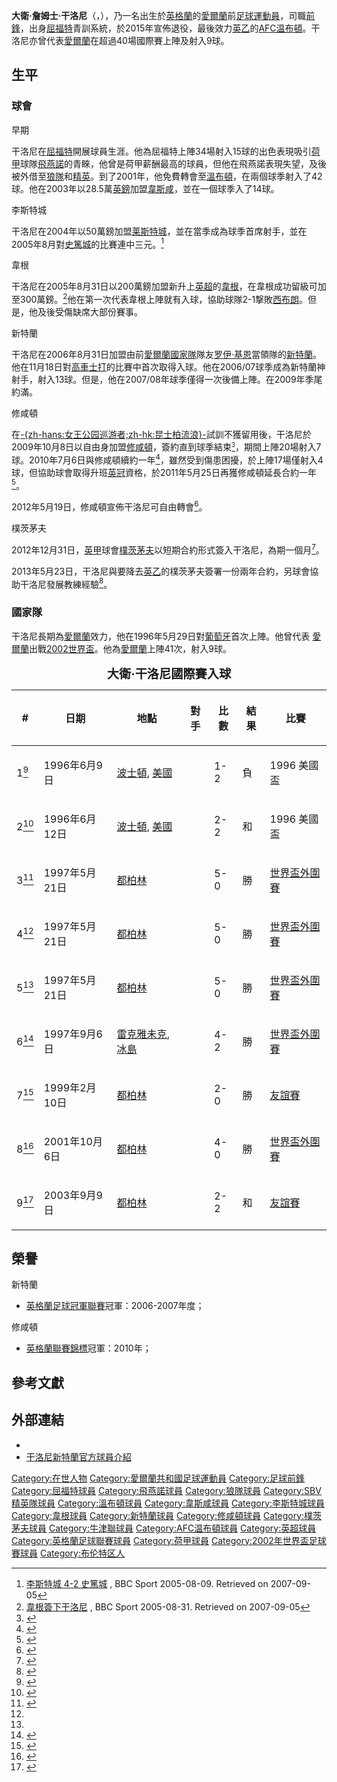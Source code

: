 {{noteTA|G1=足球|G2=EPL|G3=FAcup
|T=zh-hans:戴维·康诺利; zh-hk:大衛·干洛尼;
|1=zh-hans:康诺利; zh-hk:干洛尼;
|2=zh-hans:费耶诺德; zh-hk:飛燕諾;
|3=zh-hans:罗伊·基恩; zh-hk:萊·堅尼;
}}
{{Football player infobox
|          playername = 大衛·干洛尼<br />David Connolly
|            fullname = David James Connolly<br />大衛·詹姆士·干洛尼
|              height = 5 ft 9 in
|         dateofbirth = {{birth date and age|1977|6|6}}
|         cityofbirth = Willesden
|      countryofbirth = [[英格蘭|英格蘭]]
|         currentclub = 
|          clubnumber = 
|            position = [[前鋒_(足球)|前鋒]]
| youthyears1 = {{0|000}}?–1994
| youthclubs1 = [[沃特福德足球俱乐部|屈福特]]
| years1         = 1994–1997 | clubs1 =    [[沃特福德足球俱乐部|屈福特]]       | caps1  = 26 | goals1  = 10
| years2         = 1997–2001 | clubs2 =    [[飛燕諾|飛燕諾]]                          | caps2  = 25 | goals2  = 7
| years3         = 1998–1999 | clubs3 = →  [[伍尔弗汉普顿流浪足球俱乐部|狼隊]]| caps3  = 32 | goals3  = 6
| years4         = 1999–2001 | clubs4 = →  [[SBV精英|SBV精英]]                        | caps4  = 48 | goals4  = 42
| years5         = 2001–2003 | clubs5 =    [[溫布頓足球會|溫布頓]]             | caps5  = 63 | goals5  = 42
| years6         = 2003–2004 | clubs6 =    [[西汉姆联足球俱乐部|韋斯咸]]       | caps6  = 39 | goals6  = 10
| years7         = 2004–2005 | clubs7 =    [[莱斯特城足球俱乐部|莱斯特城]]     | caps7  = 49 | goals7  = 17
| years8         = 2005–2006 | clubs8 =    [[威根竞技足球俱乐部|韋根]]         | caps8  = 19 | goals8  = 1
| years9         = 2006–2009 | clubs9 =    [[桑德兰足球俱乐部|新特蘭]]         | caps9  = 39 | goals9  = 13
| years10        = 2009–2012 | clubs10 = [[南安普顿足球俱乐部|修咸頓]]         | caps10 = 61 | goals10 = 14
| years11        = 2012–2015 | clubs11 = [[朴茨茅斯足球俱乐部|樸茨茅夫]]       | caps11 = 38 | goals11 = 11
| years12        = 2014           | clubs12 = → [[牛津联足球俱乐部|牛津联]]    | caps12 = 16 | goals12 = 4
| years13        = 2015           | clubs13 =   [[AFC温布頓|AFC温布頓]]                   | caps13 = 8  | goals13 = 1
| totalcaps = 463 | totalgoals = 178
| nationalyears1 = 1996–2004 | nationalteam1  = [[愛爾蘭國家足球隊|愛爾蘭]]
| nationalcaps1  = 41        | nationalgoals1 = 9
|            pcupdate = 2015年4月14日 (二) 15:07 (UTC)
|            ntupdate = 2010年8月24日 (二) 00:52 (UTC)
}}
'''大衛·詹姆士·干洛尼'''（{{lang-en|'''David James Connolly'''}}，{{bd|1977年|6月6日|catIdx=Connolly, David}}），乃一名出生於[[英格蘭|英格蘭]]的[[愛爾蘭|愛爾蘭]]前[[足球|足球]][[運動員|運動員]]，司職[[前鋒_(足球)|前鋒]]，出身[[沃特福德足球俱乐部|屈福特]]青訓系統，於2015年宣佈退役，最後效力[[英乙|英乙]]的[[AFC温布頓|AFC温布頓]]。干洛尼亦曾代表[[愛爾蘭國家足球隊|愛爾蘭]]在超過40場國際賽上陣及射入9球。

==生平==
=== 球會 ===
;早期
干洛尼在[[沃特福德足球俱乐部|屈福特]]開展球員生涯。他為屈福特上陣34場射入15球的出色表現吸引[[荷甲|荷甲]]球隊[[飛燕諾|飛燕諾]]的青睞，他曾是荷甲薪酬最高的球員，但他在飛燕諾表現失望，及後被外借至[[伍尔弗汉普顿流浪足球俱乐部|狼隊]]和[[SBV精英|精英]]。到了2001年，他免費轉會至[[溫布頓足球會|溫布頓]]，在兩個球季射入了42球。他在2003年以28.5萬[[英鎊|英鎊]]加盟[[西汉姆联足球俱乐部|韋斯咸]]，並在一個球季入了14球。

;李斯特城
干洛尼在2004年以50萬鎊加盟[[莱斯特城足球俱乐部|莱斯特城]]，並在當季成為球季首席射手，並在2005年8月對[[斯托克城足球俱乐部|史篤城]]的比賽連中三元。<ref>[http://news.bbc.co.uk/sport2/hi/football/eng_div_1/4127000.stm 李斯特城 4-2 史篤城] {{Wayback|url=http://news.bbc.co.uk/sport2/hi/football/eng_div_1/4127000.stm |date=20200421041537 }}, BBC Sport 2005-08-09.  Retrieved on 2007-09-05</ref>

;韋根
干洛尼在2005年8月31日以200萬鎊加盟新升上[[英超|英超]]的[[威根竞技足球俱乐部|韋根]]，在韋根成功留級可加至300萬鎊。<ref>[http://news.bbc.co.uk/sport2/hi/football/teams/w/wigan_athletic/4200244.stm 韋根簽下干洛尼] {{Wayback|url=http://news.bbc.co.uk/sport2/hi/football/teams/w/wigan_athletic/4200244.stm |date=20200421041543 }}, BBC Sport 2005-08-31.  Retrieved on 2007-09-05</ref>他在第一次代表韋根上陣就有入球，協助球隊2-1撃敗[[西布罗姆维奇足球俱乐部|西布朗]]。但是，他及後受傷缺席大部份賽事。

;新特蘭
干洛尼在2006年8月31日加盟由前[[愛爾蘭國家足球隊|愛爾蘭國家隊]]隊友[[罗伊·基恩|罗伊·基恩]]當領隊的[[桑德兰足球俱乐部|新特蘭]]。他在11月18日對[[科尔切斯特联足球俱乐部|高車士打]]的比賽中首次取得入球。他在2006/07球季成為新特蘭神射手，射入13球。但是，他在2007/08年球季僅得一次後備上陣。在2009年季尾約滿。

;修咸頓
在[[女王公园巡游者足球俱乐部|-{zh-hans:女王公园巡游者;zh-hk:昆士柏流浪}-]]試訓不獲留用後，干洛尼於2009年10月8日以自由身加盟[[南安普顿足球俱乐部|修咸頓]]，簽約直到球季結束<small><ref>{{cite news |language=en |url=http://news.bbc.co.uk/sport2/hi/football/teams/s/southampton/8279420.stm |title=Southampton sign striker Connolly |publisher=[[BBC|BBC]] Sport |date=2009-10-08 |accessdate=2009-10-17 |archive-date=2020-04-21 |archive-url=https://web.archive.org/web/20200421041548/http://news.bbc.co.uk/sport2/hi/football/teams/s/southampton/8279420.stm |dead-url=no }}</ref></small>，期間上陣20場射入7球。2010年7月6日與修咸頓續約一年<ref>{{cite news |language=en |url=http://news.bbc.co.uk/sport2/hi/football/teams/s/southampton/8792027.stm |title=Southampton striker David Connolly pens one-year deal |publisher=''[[BBC_Sport|BBC Sport]]'' |date=2010-07-06 |accessdate=2011-07-01 |archive-date=2020-04-21 |archive-url=https://web.archive.org/web/20200421041553/http://news.bbc.co.uk/sport2/hi/football/teams/s/southampton/8792027.stm |dead-url=no }}</ref>，雖然受到傷患困擾，於上陣17場僅射入4球，但協助球會取得升班[[英冠|英冠]]資格，於2011年5月25日再獲修咸頓延長合約一年<ref>{{cite news |language=en |url=http://news.bbc.co.uk/sport2/hi/football/13542618.stm |title=Southampton striker David Connolly signs new contract |publisher=''[[BBC_Sport|BBC Sport]]'' |date=2011-05-25 |accessdate=2011-07-01 |archive-date=2011-05-28 |archive-url=https://web.archive.org/web/20110528083052/http://news.bbc.co.uk/sport2/hi/football/13542618.stm |dead-url=no }}</ref>。

2012年5月19日，修咸頓宣佈干洛尼可自由轉會<ref>{{cite news |language=en |url=http://www.bbc.com/sport/0/football/18116710 |title=Southampton release Lee Holmes, David Connolly and Radhi Jaidi |publisher=''[[BBC_Sport|BBC Sport]]'' |date=2012-05-19 |accessdate=2013-12-08 |archive-date=2015-09-24 |archive-url=https://web.archive.org/web/20150924190846/http://www.bbc.com/sport/0/football/18116710 |dead-url=no }}</ref>。

;樸茨茅夫
2012年12月31日，[[英甲|英甲]]球會[[朴茨茅斯足球俱乐部|樸茨茅夫]]以短期合約形式簽入干洛尼，為期一個月<ref>{{cite news |language=en |url=http://www.bbc.com/sport/0/football/20877122 |title=Portsmouth sign David Connolly as Izale McLeod departs |publisher=''[[BBC_Sport|BBC Sport]]'' |date=2012-12-31 |accessdate=2013-12-08 |archive-date=2015-09-24 |archive-url=https://web.archive.org/web/20150924191728/http://www.bbc.com/sport/0/football/20877122 |dead-url=no }}</ref>。

2013年5月23日，干洛尼與要降去[[英乙|英乙]]的樸茨茅夫簽署一份兩年合約，另球會協助干洛尼發展教練經驗<ref>{{cite news |language=en |url=http://www.bbc.com/sport/0/football/22641461 |title=David Connolly: Veteran striker agrees Portsmouth contract |publisher=''[[BBC_Sport|BBC Sport]]'' |date=2013-05-23 |accessdate=2013-12-08 |archive-date=2015-09-24 |archive-url=https://web.archive.org/web/20150924192725/http://www.bbc.com/sport/0/football/22641461 |dead-url=no }}</ref>。

===國家隊===
干洛尼長期為[[愛爾蘭國家足球隊|愛爾蘭]]效力，他在1996年5月29日對[[葡萄牙國家足球隊|葡萄牙]]首次上陣。他曾代表 [[愛爾蘭國家足球隊|愛爾蘭]]出戰[[2002年世界盃足球賽|2002世界盃]]。他為[[愛爾蘭國家足球隊|愛爾蘭]]上陣41次，射入9球。

{| class="wikitable"
|+ '''<big>大衛·干洛尼國際賽入球</big>'''
! # !! 日期 !! 地點 !! 對手 !! 比數 !! 結果 !! 比賽
|-
| 1<ref>{{cite news| url=http://www.uit.no/mancity/mcivta/2/01.html?rss=yes/| title=Man City Info Via The Alps #201| accessdate=2007-02-27| deadurl=yes| archiveurl=https://archive.is/20120914140151/http://www.uit.no/mancity/mcivta/2/01.html?rss=yes/| archivedate=2012-09-14}}</ref> || 1996年6月9日 || [[波士頓|波士頓]], [[美國|美國]] || {{fb|USA}} || 1-2 || 負 || 1996 美國盃
|-
| 2<ref>{{cite news| url=http://www.uit.no/mancity/mcivta/2/02.html?rss=yes/| title=Man City Info Via The Alps #202| accessdate=2007-02-27| deadurl=yes| archiveurl=https://archive.is/20120919071143/http://www.uit.no/mancity/mcivta/2/02.html?rss=yes/| archivedate=2012-09-19}}</ref> || 1996年6月12日 || [[波士頓|波士頓]], [[美國|美國]] || {{fb|MEX}} || 2-2 || 和 || 1996 美國盃
|-
| 3<ref name=BBC20061115>{{cite news | url=http://news.bbc.co.uk/sport2/hi/football/internationals/6147468.stm?rss=yes/ | title=Rep of Ireland 5-0 San Marino | work=BBC Sport | date=2006-11-15 | accessdate=2007-02-27 | archive-date=2020-04-21 | archive-url=https://web.archive.org/web/20200421041628/http://news.bbc.co.uk/sport2/hi/football/internationals/6147468.stm?rss=yes%2F | dead-url=no }}</ref> || 1997年5月21日 || [[都柏林|都柏林]] || {{fb|LIE}} || 5-0 || 勝 || [[1998年世界盃足球賽|世界盃外圍賽]]
|-
| 4<ref name=BBC20061115/> || 1997年5月21日 || [[都柏林|都柏林]] || {{fb|LIE}} || 5-0 || 勝 || [[1998年世界盃足球賽|世界盃外圍賽]]
|-
| 5<ref name=BBC20061115/> || 1997年5月21日 || [[都柏林|都柏林]] || {{fb|LIE}} || 5-0 || 勝 || [[1998年世界盃足球賽|世界盃外圍賽]]
|-
| 6<ref>{{cite news| url=http://www.clubi.ie/grizmond/spurs-list/archives/1997/9709Sep/970908.txt?rss=yes/| title=SPURS-LIST Digest - 7 Sep 1997 to 8 Sep 1997| accessdate=2007-02-27| deadurl=yes| archiveurl=https://web.archive.org/web/20070926231618/http://www.clubi.ie/grizmond/spurs-list/archives/1997/9709Sep/970908.txt?rss=yes%2F| archivedate=2007-09-26}}</ref>  || 1997年9月6日 || [[雷克雅未克|雷克雅未克]], [[冰島|冰島]] || {{fb|ISL}} || 4-2 || 勝 || [[1998年世界盃足球賽|世界盃外圍賽]]
|-
| 7<ref>{{cite news| url=http://archives.tcm.ie/irishexaminer/1999/02/11/shead.htm?rss=yes/| title=Irish Sport News, February 11, 1999| accessdate=2007-02-27| deadurl=yes| archiveurl=https://web.archive.org/web/20070929150801/http://archives.tcm.ie/irishexaminer/1999/02/11/shead.htm?rss=yes%2F| archivedate=2007-09-29}}</ref>  || 1999年2月10日 || [[都柏林|都柏林]] || {{fb|PAR}} || 2-0 || 勝 || [[友誼賽|友誼賽]]
|-
| 8<ref>{{cite news| url=http://archives.tcm.ie/breakingnews/2003/09/09/story112810.asp?rss=yes/| title=BreakingNews.ie - 2003/09/09: Connolly and Dunne on target| accessdate=2007-02-27| deadurl=yes| archiveurl=https://web.archive.org/web/20070929095644/http://archives.tcm.ie/breakingnews/2003/09/09/story112810.asp?rss=yes%2F| archivedate=2007-09-29}}</ref> || 2001年10月6日 ||  [[都柏林|都柏林]]  || {{fb|CYP}} || 4-0 || 勝 || [[2002年世界盃足球賽|世界盃外圍賽]]
|-
| 9<ref>{{cite news | url=http://www.sportnetwork.net/main/s63/st32681.htm?rss=yes/ | title= Ireland Step Up A Gear |work=SportNetwork.net |date=2003-09-10| accessdate=2007-02-27}}</ref> || 2003年9月9日 || [[都柏林|都柏林]] || {{fb|TUR}} || 2-2 || 和 || [[友誼賽|友誼賽]]
|}

== 榮譽 ==
;新特蘭
* [[英格蘭足球冠軍聯賽|英格蘭足球冠軍聯賽]]冠軍：2006-2007年度；

;修咸頓
* [[英格蘭聯賽錦標|英格蘭聯賽錦標]]冠軍：2010年；

== 參考文獻 ==
{{reflist}}

==外部連結==
*{{soccerbase|id=1602|name=大卫·干路尼}}
*[http://www.safc.com/team/?page_id=2623&player_id=135 干洛尼新特蘭官方球員介紹] {{Wayback|url=http://www.safc.com/team/?page_id=2623&player_id=135 |date=20081217131030 }}

{{2002年世界盃足球賽愛爾蘭參賽名單}}

{{DEFAULTSORT:Connolly, David}}
[[Category:在世人物|Category:在世人物]]
[[Category:愛爾蘭共和國足球運動員|Category:愛爾蘭共和國足球運動員]]
[[Category:足球前鋒|Category:足球前鋒]]
[[Category:屈福特球員|Category:屈福特球員]]
[[Category:飛燕諾球員|Category:飛燕諾球員]]
[[Category:狼隊球員|Category:狼隊球員]]
[[Category:SBV精英隊球員|Category:SBV精英隊球員]]
[[Category:溫布頓球員|Category:溫布頓球員]]
[[Category:韋斯咸球員|Category:韋斯咸球員]]
[[Category:李斯特城球員|Category:李斯特城球員]]
[[Category:韋根球員|Category:韋根球員]]
[[Category:新特蘭球員|Category:新特蘭球員]]
[[Category:修咸頓球員|Category:修咸頓球員]]
[[Category:樸茨茅夫球員|Category:樸茨茅夫球員]]
[[Category:牛津聯球員|Category:牛津聯球員]]
[[Category:AFC温布頓球員|Category:AFC温布頓球員]]
[[Category:英超球員|Category:英超球員]]
[[Category:英格蘭足球聯賽球員|Category:英格蘭足球聯賽球員]]
[[Category:荷甲球員|Category:荷甲球員]]
[[Category:2002年世界盃足球賽球員|Category:2002年世界盃足球賽球員]]
[[Category:布伦特区人|Category:布伦特区人]]